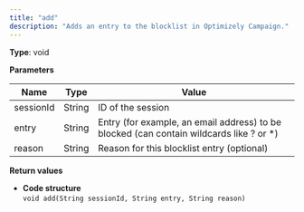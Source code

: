 ```yaml
---
title: "add"
description: "Adds an entry to the blocklist in Optimizely Campaign."
---
```


**Type**: void

**Parameters**

| Name      | Type   | Value                                                                                    |
| --------- | ------ | ---------------------------------------------------------------------------------------- |
| sessionId | String | ID of the session                                                                        |
| entry     | String | Entry (for example, an email address) to be blocked (can contain wildcards like ? or \*) |
| reason    | String | Reason for this blocklist entry (optional)                                               |

**Return values**

* **Code structure**  
`void add(String sessionId, String entry, String reason)  
`